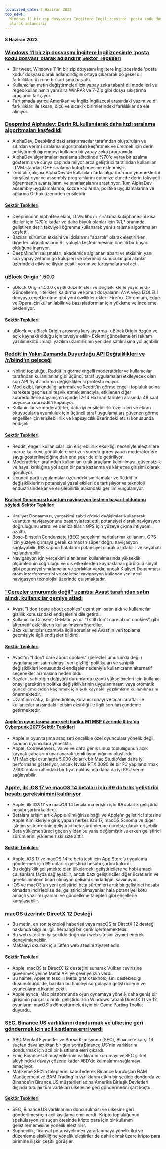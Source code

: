 ```yaml
---
localized_date: 8 Haziran 2023
top_news:
  Windows 11 bir zip dosyasını İngiltere İngilizcesinde 'posta kodu dosyası'
  olarak adlandırır
---
```




<CallToAction />

<Steps>

#### 8 Haziran 2023

### [Windows 11 bir zip dosyasını İngiltere İngilizcesinde 'posta kodu dosyası' olarak adlandırır](https://twitter.com/JymFox/status/1665799627377975300) [Sektör Tepkileri](http://news.ycombinator.com/item?id=36231313)

- Bir tweet, Windows 11'in bir zip dosyasını İngiltere İngilizcesinde 'posta kodu' dosyası olarak adlandırdığını ortaya çıkararak bölgesel dil farklılıkları üzerine bir tartışma başlattı.
- Kullanıcılar, metin değiştirmeleri için yapay zeka tabanlı dil modelleri ve regex kullanımının yanı sıra WinRAR ve 7-Zip gibi dosya sıkıştırma araçlarını tartışıyor.
- Tartışmada ayrıca Amerikan ve İngiliz İngilizcesi arasındaki yazım ve dil farklılıkları ile aksan, ölçü ve sıcaklık birimlerindeki farklılıklar da ele alınıyor.

### [Deepmind Alphadev: Derin RL kullanılarak daha hızlı sıralama algoritmaları keşfedildi](https://www.nature.com/articles/s41586-023-06004-9)

- AlphaDev, DeepMind'daki araştırmacılar tarafından oluşturulan ve sıfırdan verimli sıralama algoritmaları keşfetmek ve üretmek için derin pekiştirmeli öğrenmeyi kullanan bir yapay zeka programıdır.
- AlphaDev algoritmaları sıralama süresinde %70'e varan bir azalma göstermiş ve dünya çapında milyonlarca geliştirici tarafından kullanılan LLVM standart C++ sıralama kütüphanesine eklenmiştir.
- Yeni bir çalışma AlphaDev'de kullanılan farklı algoritmaların yeteneklerini karşılaştırıyor ve assembly programlarını optimize etmede derin takviyeli öğrenmenin avantajlarını ve sınırlamalarını araştırıyor. Tüm AlphaDev assembly uygulamalarına, sözde kodlarına, politika uygulamalarına ve ağlarına Github üzerinden erişilebilir.

#### [Sektör Tepkileri](http://news.ycombinator.com/item?id=36228125)

- Deepmind'ın AlphaDev ekibi, LLVM libc++ sıralama kütüphanesini kısa diziler için %70'e kadar ve daha büyük olanlar için %1,7 oranında geliştiren derin takviyeli öğrenme kullanarak yeni sıralama algoritmaları keşfetti.
- Bazıları sürümün etkisini ve iddialarını "abartılı" olarak eleştirirken, diğerleri algoritmaların RL yoluyla keşfedilmesinin önemli bir başarı olduğuna inanıyor.
- DeepMind'ın çalışmaları, akademide algılanan abartı ve etkisinin yanı sıra yapay zekanın go kulüpleri ve çevrimiçi sunucular gibi alanlar üzerindeki etkisine ilişkin çeşitli yorum ve tartışmalara yol açtı.

### [uBlock Origin 1.50.0](https://github.com/gorhill/uBlock/releases/tag/1.50.0)

- uBlock Origin 1.50.0 çeşitli düzeltmeler ve değişikliklerle yayınlandı- Güncelleme, nitelikleri kaldırma ve komut dosyalarını ANA veya İZOLELİ dünyaya enjekte etme gibi yeni özellikler ekler- Firefox, Chromium, Edge ve Opera için kullanılabilir ve bazı platformlar için yükleme ve inceleme bekleniyor.

#### [Sektör Tepkileri](http://news.ycombinator.com/item?id=36227411)

- uBlock ve uBlock Origin arasında karşılaştırma- uBlock Origin özgün ve açık kaynaklı olduğu için tavsiye edilir- Eklenti güncellemeleri reklam yazılımı/kötü amaçlı yazılım uzantılarının yeniden satılmasına yol açabilir

### [Reddit'in Yakın Zamanda Duyurduğu API Değişiklikleri ve /r/blind'ın geleceği](https://old.reddit.com/r/Blind/comments/13zr8h2/reddits_recently_announced_api_changes_and_the/)

- r/blind topluluğu, Reddit'in görme engelli moderatörler ve kullanıcılar tarafından kullanılanlar gibi üçüncü taraf uygulamaları etkileyecek olan son API fiyatlandırma değişikliklerini protesto ediyor.
- Mod ekibi, farkındalığı artırmak ve Reddit'in görme engelli topluluk adına harekete geçmesini teşvik etmek amacıyla, etkilenen diğer subredditlerle dayanışma içinde 12-14 Haziran tarihleri arasında 48 saat boyunca subreddit'i kapatıyor.
- Kullanıcılar ve moderatörler, daha iyi erişilebilirlik özellikleri ve ekran okuyucularla uyumluluk için üçüncü taraf uygulamalara güvenen görme engelliler için erişilebilirlik ve kapsayıcılık üzerindeki etkisi konusunda endişeli.

#### [Sektör Tepkileri](http://news.ycombinator.com/item?id=36231016)

- Reddit, engelli kullanıcılar için erişilebilirlik eksikliği nedeniyle eleştirilere maruz kalırken, gönüllülere ve uzun süredir görev yapan moderatörlere saygı gösterilmediğine dair endişeler de dile getiriliyor.
- Moderatörler tarafından kullanılan kritik araçların kaldırılması, güvensizlik ve hayal kırıklığına yol açan bir para kazanma ve kâr etme girişimi olarak görülüyor.
- Üçüncü parti uygulamalar üzerindeki sınırlamalar ve Reddit'in değişikliklerinin potansiyel yasal etkileri de tartışılıyor ve teknoloji endüstrisinde kâr ve erişilebilirlik arasındaki gerilim vurgulanıyor.

#### [Kraliyet Donanması kuantum navigasyon testinin başarılı olduğunu söyledi](https://thequantuminsider.com/2023/06/06/royal-navy-says-quantum-navigation-test-a-success/) [Sektör Tepkileri](http://news.ycombinator.com/item?id=36222625)

- Kraliyet Donanması, yerçekimi sabiti g'deki değişimleri kullanarak kuantum navigasyonunu başarıyla test etti, potansiyel olarak navigasyon doğruluğunu artırdı ve denizaltıların GPS için yüzeye çıkma ihtiyacını azalttı.
- Bose-Einstein Condensate (BEC) yerçekimi haritalarının kullanımı, GPS için yüzeye çıkmaya gerek kalmadan süper doğru navigasyon sağlayabilir, INS sapma hatalarını potansiyel olarak azaltabilir ve seyahati hızlandırabilir.
- Navigasyon için yerçekimi alanlarının kullanılmasında yükseklik ölçümlerinin doğruluğu ve dış etkenlerden kaynaklanan gürültülü sinyal gibi potansiyel sınırlamalar ve zorluklar vardır, ancak Kraliyet Donanması atom interferometrisi ve ataletsel navigasyon kullanan yeni nesil navigasyon teknolojisi üzerinde çalışmaktadır.

### ["Çerezler umurumda değil" uzantısı Avast tarafından satın alındı, kullanıcılar gemiye atladı](https://addons.mozilla.org/en-US/firefox/addon/i-dont-care-about-cookies/reviews/?score=1&utm_content=addons-manager-reviews-link&utm_medium=firefox-browser&utm_source=firefox-browser)

- Avast "I don't care about cookies" uzantısını satın aldı ve kullanıcılar gizlilik konusundaki endişelerini dile getirdi.
- Kullanıcılar Consent-O-Matic ya da "I still don't care about cookies" gibi alternatif eklentilerin kullanılmasını önerdiler.
- Bazı kullanıcılar uzantıyla ilgili sorunlar ve Avast'ın veri toplama geçmişiyle ilgili endişeler bildirdi.

#### [Sektör Tepkileri](http://news.ycombinator.com/item?id=36233068)

- Avast'ın "I don't care about cookies" (çerezler umurumda değil) uygulamasını satın alması, veri gizliliği politikaları ve sahiplik değişiklikleri konusundaki endişeler nedeniyle kullanıcıların alternatif seçenekler aramasına neden oldu.
- Bazıları, sahipliğin değiştiği durumlarda uzantı yükseltmeleri için kullanıcı onayı gerektiren politika değişikliklerinin uygulanmasını veya otomatik güncellemelerden kaçınmak için açık kaynaklı yazılımların kullanılmasını önermektedir.
- Uzantının satışı, bilgilendirilmiş kullanıcı onayı ve ticari taraflar ile kullanıcılar arasındaki iletişim eksikliği ile ilgili soruları gündeme getirmektedir.

#### [Apple'ın oyun taşıma araç seti harika. M1 MBP üzerinde Ultra'da Cyberpunk 2077](https://twitter.com/isaacmarovitz/status/1666209780031971341) [Sektör Tepkileri](http://news.ycombinator.com/item?id=36223927)

- Apple'ın oyun taşıma araç seti öncelikle özel oyunculara yönelik değil, sıradan oyunculara yöneliktir.
- Apple, Codeweavers, Valve ve daha geniş Linux topluluğunun açık kaynak çabalarını uyarlayarak kendi oyun yığınını oluşturdu.
- M1 Max çipi oyunlarda 5.000 dolarlık bir Mac Studio'dan daha iyi performans gösteriyor, ancak Nvidia RTX 3090 ile bir PC yapılandırmak 2.000 doların altındaki bir fiyat noktasında daha da iyi GPU verimi sağlayabilir.

### [Apple, ilk iOS 17 ve macOS 14 betaları için 99 dolarlık geliştirici hesabı gereksinimini kaldırıyor](https://arstechnica.com/gadgets/2023/06/how-to-install-ios-17-and-macos-14-developer-betas-now-that-anyone-can-do-it/)

- Apple, ilk iOS 17 ve macOS 14 betalarına erişim için 99 dolarlık geliştirici hesabı şartını kaldırdı.
- Betalara erişim artık Apple Kimliğinize bağlı ve Apple'ın geliştirici sitesine Apple Kimlikleriyle giriş yapan herkes iOS 17, macOS Sonoma ve diğer işletim sistemlerinin geliştirici beta sürümlerine ücretsiz olarak erişebilir.
- Beta yükleme süreci geçen yıldan bu yana değişmiştir ve erken geliştirici sürümlerini yükleme riski size aittir.

#### [Sektör Tepkileri](http://news.ycombinator.com/item?id=36230839)

- Apple, iOS 17 ve macOS 14'te beta testi için App Store'a uygulama göndermek için 99 dolarlık geliştirici hesabı şartını kaldırdı.
- Bu değişiklik gelişmekte olan ülkelerdeki geliştiricilere ve hobi amaçlı çalışanlara fayda sağlayabilir, ancak bazı geliştiriciler diğer ücretlerin ve gereksinimlerin ticari olmayan gelişimi sınırladığını savunuyor.
- iOS ve macOS'un yeni geliştirici beta sürümleri artık bir geliştirici hesabı olmadan indirilebilse de, geliştirici olmayanlar hala potansiyel kötü amaçlı yazılım uyarıları ve güncelleme talepleri gibi engellerle karşılaşabilir.

### [macOS üzerinde DirectX 12 Desteği](https://twitter.com/andytizer/status/1666131239575728130)

- Bu metin, en son teknoloji haberleri veya macOS'ta DirectX 12 desteği hakkında bilgi ile ilgili herhangi bir içerik içermemektedir.
- Bu web sitesi en iyi şekilde doğrudan web sitesini ziyaret ederek deneyimlenebilir.
- Makaleyi okumak için lütfen web sitesini ziyaret edin.

#### [Sektör Tepkileri](http://news.ycombinator.com/item?id=36222266)

- Apple, macOS'ta DirectX 12 desteğini sunarak Vulkan çevirisine güvenmek yerine Metal API'ye çeviriye izin verdi.
- Bu hamle, Apple'ın tescilli Metal grafik teknolojisini desteklediği düşünüldüğünde, bazıları bu hamleyi sorgulayan geliştiricilerin ve oyuncuların dikkatini çekti.
- Apple ayrıca, Mac platformunda oyun oynamaya yönelik daha geniş bir girişimin parçası olarak, geliştiricilerin Windows tabanlı DirectX 11 ve 12 oyunlarını macOS'a dönüştürmeleri için bir Game Porting Toolkit duyurdu.

### [SEC, Binance.US varlıklarını dondurmak ve ülkesine geri göndermek için acil kısıtlama emri verdi](https://www.kitco.com/news/2023-06-07/SEC-granted-emergency-restraining-order-to-freeze-repatriate-Binance-US-assets.html)

- ABD Menkul Kıymetler ve Borsa Komisyonu (SEC), Binance'e karşı 13 suçtan dava açtıktan bir gün sonra Binance.US'nin varlıklarını dondurmak için acil bir kısıtlama emri çıkardı.
- Emir, Binance.US müşterilerinin varlıklarını korumayı ve SEC şirket aleyhindeki davayı çözene kadar ABD'de kalmalarını sağlamayı amaçlıyor.
- Mahkeme SEC'in taleplerini kabul ederek Binance kuruluşları BAM Management ve BAM Trading'in varlıklarını etkin bir şekilde dondurdu ve Binance'in Binance.US müşterileri adına Amerika Birleşik Devletleri dışında tutulan tüm varlıkları ülkelerine geri göndermesini şart koştu.

#### [Sektör Tepkileri](http://news.ycombinator.com/item?id=36235143)

- SEC, Binance.US varlıklarının dondurulması ve ülkesine geri gönderilmesi için acil kısıtlama emri verdi- Kripto topluluğunun spekülasyon ve suçun ötesinde kripto para için bir kullanım geliştirememesine yönelik eleştiriler.
- Şüphecilik, finansal potansiyelinden yararlanmaya yönelik ilgi ve düzenleme eksikliğine yönelik eleştiriler de dahil olmak üzere kripto para birimine ilişkin çeşitli görüşler.

</Steps>
